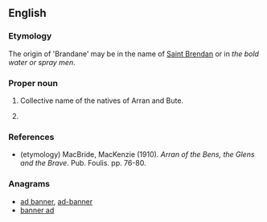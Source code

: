 ==English==

===Etymology===
The origin of 'Brandane' may be in the name of [[w:Saint Brendan|Saint Brendan]] or in ''the bold water or spray men''.

===Proper noun===
{{en-proper noun}}

# {{context|archaic|lang=en}} Collective name of the natives of Arran and Bute.
# {{surname|from=Irish}}

===References===
* (etymology) MacBride, MacKenzie (1910). ''Arran of the Bens, the Glens and the Brave''. Pub. Foulis. pp. 76-80.

===Anagrams===
* [[ad banner#English|ad banner]], [[ad-banner#English|ad-banner]]
* [[banner ad#English|banner ad]]